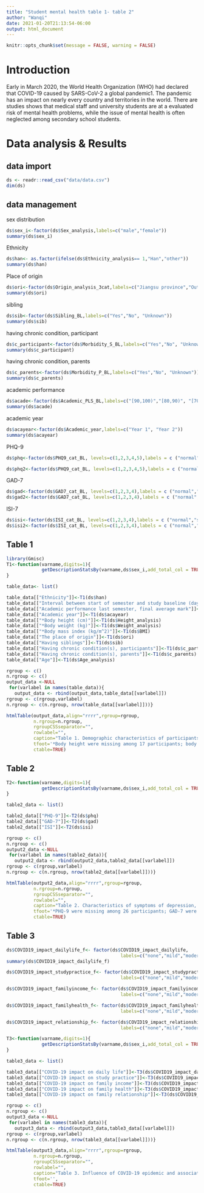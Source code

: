 ```yaml
---
title: "Student mental health table 1- table 2"
author: "Wanqi"
date: 2021-01-20T21:13:54-06:00
output: html_document
---
```



```r
knitr::opts_chunk$set(message = FALSE, warning = FALSE)
```


# Introduction


Early in March 2020, the World Health Organization (WHO) had declared that COVID-19 caused by SARS-CoV-2 a global pandemic1. The pandemic has an impact on nearly every country and territories in the world. There are studies shows that medical staff and university students are at a evaluated risk of mental health problems, while the issue of mental health is often neglected among secondary school students.

# Data analysis & Results

## data import 
```r
ds <- readr::read_csv("data/data.csv")
dim(ds)
```

## data management

sex distribution
```r
ds$sex_i<-factor(ds$Sex_analysis,labels=c("male","female"))
summary(ds$sex_i)
```
Ethnicity
```r
ds$han<- as.factor(ifelse(ds$Ethnicity_analysis== 1,"Han","other"))
summary(ds$han)
```
Place of origin
```r
ds$ori<-factor(ds$Origin_analysis_3cat,labels=c("Jiangsu province","Outside of Jiangsu", "Unknown"))
summary(ds$ori)
```
sibling
```r
ds$sib<-factor(ds$Sibling_BL,labels=c("Yes","No", "Unknown"))
summary(ds$sib)
```

having chronic condition, participant
```r
ds$c_participant<-factor(ds$Morbidity_S_BL,labels=c("Yes","No", "Unknown"))
summary(ds$c_participant)
```
having chronic condition, parents
```r
ds$c_parents<-factor(ds$Morbidity_P_BL,labels=c("Yes","No", "Unknown"))
summary(ds$c_parents)
```
academic performance
```r
ds$acade<-factor(ds$Academic_PLS_BL,labels=c("[90,100)","[80,90)", "[70,80)", "[0,70)", "Unknown"))
summary(ds$acade)
```
academic year
```r
ds$acayear<-factor(ds$Academic_year,labels=c("Year 1", "Year 2"))
summary(ds$acayear)
```

PHQ-9
```r
ds$phq<-factor(ds$PHQ9_cat_BL, levels=c(1,2,3,4,5),labels = c ("normal","mild", "moderate", "moreatetely severe", "severe"))
```
```r
ds$phq2<-factor(ds$PHQ9_cat_BL, levels=c(1,2,3,4,5),labels = c ("normal","depression", "depression", "depression", "depression"))
```

GAD-7
```r
ds$gad<-factor(ds$GAD7_cat_BL, levels=c(1,2,3,4),labels = c ("normal","mild", "moderate", "severe"))
ds$gad2<-factor(ds$GAD7_cat_BL, levels=c(1,2,3,4),labels = c ("normal","anxiety", "anxiety", "anxiety"))
```

ISI-7
```r
ds$isi<-factor(ds$ISI_cat_BL, levels=c(1,2,3,4),labels = c ("normal","subthreshold", "moderate", "severe"))
ds$isi2<-factor(ds$ISI_cat_BL, levels=c(1,2,3,4),labels = c ("normal","sleeping problems", "sleeping problems", "sleeping problems"))
```




## Table 1



```r
library(Gmisc)
T1<-function(varname,digits=1){
             getDescriptionStatsBy(varname,ds$sex_i,add_total_col = TRUE,show_all_values = TRUE,hrzl_prop = TRUE, useNA = "no", statistics = TRUE, statistics.sig_lim = 10^-3, html=TRUE)
}
```

```r
table_data<- list()
```

```r
table_data[["Ethnicity"]]<-T1(ds$han)
table_data[["Interval between start of semester and study baseline (days)"]]<-T1(ds$Interval_Open_BL)
table_data[["Academic performance last semester, final average mark"]]<-T1(ds$acade)
table_data[["Academic year"]]<-T1(ds$acayear)
table_data[["*Body height (cm)"]]<-T1(ds$Height_analysis)
table_data[["*Body weight (kg)"]]<-T1(ds$Weight_analysis)
table_data[["*Body mass index (kg/m^2)"]]<-T1(ds$BMI)
table_data[["The place of origin"]]<-T1(ds$ori)
table_data[["Having siblings"]]<-T1(ds$sib)
table_data[["Having chronic condition(s), participants"]]<-T1(ds$c_participant)
table_data[["Having chronic condition(s), parents"]]<-T1(ds$c_parents)
table_data[["Age"]]<-T1(ds$Age_analysis)
```

```r
rgroup <- c()
n.rgroup <- c()
output_data <-NULL 
 for(varlabel in names(table_data)){
   output_data <- rbind(output_data,table_data[[varlabel]])
rgroup <- c(rgroup,varlabel)
n.rgroup <- c(n.rgroup, nrow(table_data[[varlabel]]))}
```

```r
htmlTable(output_data,align="rrrr",rgroup=rgroup,
          n.rgroup=n.rgroup,
          rgroupCSSseparator="",
          rowlabel="",
          caption="Table 1. Demographic characteristics of participants (N=1393)",
          tfoot='*Body height were missing among 17 participants; body weight were missing among 26 participants; body mass index were missing among 29 participants',
          ctable=TRUE)
```


## Table 2

```r
T2<-function(varname,digits=1){
             getDescriptionStatsBy(varname,ds$sex_i,add_total_col = TRUE,show_all_values = TRUE,hrzl_prop = TRUE, useNA = "no", statistics = TRUE, statistics.sig_lim = 10^-3, html=TRUE)
}
```


```r
table2_data <- list()
```

```r
table2_data[["PHQ-9"]]<-T2(ds$phq)
table2_data[["GAD-7"]]<-T2(ds$gad)
table2_data[["ISI"]]<-T2(ds$isi)
```

```r
rgroup <- c()
n.rgroup <- c()
output2_data <-NULL 
 for(varlabel in names(table2_data)){
   output2_data <- rbind(output2_data,table2_data[[varlabel]])
rgroup <- c(rgroup,varlabel)
n.rgroup <- c(n.rgroup, nrow(table2_data[[varlabel]]))}
```


```r
htmlTable(output2_data,align="rrrr",rgroup=rgroup,
          n.rgroup=n.rgroup,
          rgroupCSSseparator="",
          rowlabel="",
          caption="Table 2. Characteristics of symptoms of depression, anxiety and insomnia of participants",
          tfoot='*PHQ-9 were missing among 26 participants; GAD-7 were missing among 12 participants; ISI were missing among 20 participants',
          ctable=TRUE)
```

## Table 3

```r
ds$COVID19_impact_dailylife_f<- factor(ds$COVID19_impact_dailylife,
                                          labels=c("none","mild","moderate", "severe", "extremely severe", "Missing"))
summary(ds$COVID19_impact_dailylife_f)

ds$COVID19_impact_studypractice_f<- factor(ds$COVID19_impact_studypractice,
                                          labels=c("none","mild","moderate", "severe", "extremely severe", "Missing"))

ds$COVID19_impact_familyincome_f<- factor(ds$COVID19_impact_familyincome,
                                          labels=c("none","mild","moderate", "severe", "extremely severe", "Missing"))

ds$COVID19_impact_familyhealth_f<- factor(ds$COVID19_impact_familyhealth,
                                          labels=c("none","mild","moderate", "severe", "extremely severe", "Missing"))

ds$COVID19_impact_relationship_f<- factor(ds$COVID19_impact_relationship,
                                          labels=c("none","mild","moderate", "severe", "extremely severe"))

```




```r
T3<-function(varname,digits=1){
             getDescriptionStatsBy(varname,ds$sex_i,add_total_col = TRUE,show_all_values = TRUE,hrzl_prop = TRUE, useNA = "no", statistics = TRUE, statistics.sig_lim = 10^-3, html=TRUE)
}
```


```r
table3_data <- list()
```

```r
table3_data[["COVID-19 impact on daily life"]]<-T3(ds$COVID19_impact_dailylife_f)
table3_data[["COVID-19 impact on study practice"]]<-T3(ds$COVID19_impact_studypractice_f)
table3_data[["COVID-19 impact on family income"]]<-T3(ds$COVID19_impact_familyincome_f)
table3_data[["COVID-19 impact on family health"]]<-T3(ds$COVID19_impact_familyhealth_f)
table3_data[["COVID-19 impact on family relationship"]]<-T3(ds$COVID19_impact_relationship_f)
```

```r
rgroup <- c()
n.rgroup <- c()
output3_data <-NULL 
 for(varlabel in names(table3_data)){
   output3_data <- rbind(output3_data,table3_data[[varlabel]])
rgroup <- c(rgroup,varlabel)
n.rgroup <- c(n.rgroup, nrow(table3_data[[varlabel]]))}
```


```r
htmlTable(output3_data,align="rrrr",rgroup=rgroup,
          n.rgroup=n.rgroup,
          rgroupCSSseparator="",
          rowlabel="",
          caption="Table 3. Influence of COVID-19 epidemic and associated measures on family relationship during the past 14 days",
          tfoot='',
          ctable=TRUE)
```

